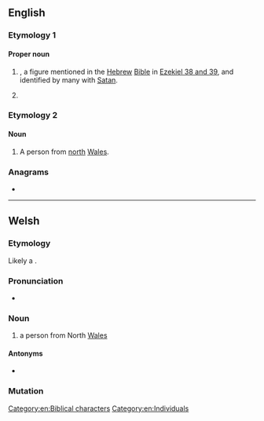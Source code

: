 {{also|gog|gőg}}
==English==
{{wikipedia}}

===Etymology 1===

====Proper noun====
{{en-proper noun}}

# {{w|Gog of Magog}}, a figure mentioned in the [[Hebrew]] [[Bible]] in [[s:Bible (World_English)/Ezekiel#Chapter_38|Ezekiel 38 and 39]], and identified by many with [[Satan]]. {{qualifier|See the writings of the Apostle John in [[s:Bible (World_English)/Revelation#Chapter_20|Revelation 20:8]].}}
# {{lb|en|historical}} {{non-gloss definition|Replacement for the word ''God'' when swearing, forming vulgar [[minced oath]]s originating in the 14th century: ''by Gog's wounds'', ''Gog's bread''...}}

===Etymology 2===
{{rfe|lang=en}}

====Noun====
{{en-noun}}

# {{lb|en|UK|slang}} A person from [[north]] [[Wales]].

===Anagrams===
* {{anagrams|en|a=ggo|Ogg}}

[[Category:en:Biblical characters]]
[[Category:en:Individuals]]

----

==Welsh==

===Etymology===
Likely a {{clipping|cy|gogleddwr|nocap=1|t=northerner}}.

===Pronunciation===
* {{IPA|/ɡɔɡ/|lang=cy}}

===Noun===
{{cy-noun|mf|Gogs}}

# {{lb|cy|colloquial}} a person from North [[Wales]]

====Antonyms====
* {{l|cy|hwntw}}

===Mutation===
{{cy-mut-auto}}